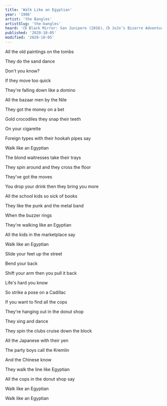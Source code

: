 ```yaml
---
title: 'Walk Like an Egyptian'
year: '1986'
artist: 'the Bangles'
artistSlug: 'the-bangles'
heard: '📺 Black Mirror: San Junipero (2016)、📺 JoJo’s Bizarre Adventure: Stardust Knights (2014)、📺 Family Guy: 420 (2009)'
published: '2020-10-05'
modified: '2020-10-05'
---
```


<LyricSection>

All the old paintings on the tombs

They do the sand dance

Don't you know?

</LyricSection>

<LyricSection>

If they move too quick

They're falling down like a domino

All the bazaar men by the Nile

They got the money on a bet

Gold crocodiles they snap their teeth

On your cigarette

Foreign types with their hookah pipes say

Walk like an Egyptian

</LyricSection>

<LyricSection>


The blond waitresses take their trays

They spin around and they cross the floor

They've got the moves

You drop your drink then they bring you more

All the school kids so sick of books

They like the punk and the metal band

When the buzzer rings

They're walking like an Egyptian

</LyricSection>

<LyricSection>

All the kids in the marketplace say

Walk like an Egyptian

Slide your feet up the street

Bend your back

Shift your arm then you pull it back

Life's hard you know

</LyricSection>

<LyricSection>

So strike a pose on a Cadillac

If you want to find all the cops

They're hanging out in the donut shop

They sing and dance

They spin the clubs cruise down the block

All the Japanese with their yen

The party boys call the Kremlin

And the Chinese know

They walk the line like Egyptian

</LyricSection>

<LyricSection>

All the cops in the donut shop say

Walk like an Egyptian

Walk like an Egyptian

</LyricSection>
